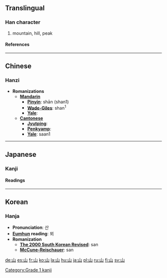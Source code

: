 ==Translingual==
{{Han stroke|[[Image:山-bw.png|thumbnail|center|300 px]]}}
===Han character===
{{Han char|rn=46|rad=山|as=00|sn=3|four=2277<sub>0</sub>|canj=山 (U)}}
# mountain, hill, peak
====References====
{{Han ref|kx=0307.010|dkj=07869|dj=0604.230|hdz=10759.110|uh=5C71|ud=23665|bh=A473|bd=42099}}
----

==Chinese==
===Hanzi===


* '''Romanizations'''
** '''[[Mandarin]]'''
*** '''[[Pinyin]]''': shān (shan1)
*** '''[[Wade-Giles]]''': shan<sup>1</sup>
*** '''[[Yale]]''': 
** '''[[Cantonese]]'''
*** '''[[Jyutping]]''':
*** '''[[Penkyamp]]''': 
*** '''[[Yale]]''': saan1
 
----
==Japanese==
===Kanji===


{{ja-kanji|grade=|rs=山00}}
====Readings====
{{ja-readings|on=[[さん]] (san), [[せん]] (sen)|kun=[[やま]] (yama)}}
 
----
==Korean==
===Hanja===

* '''Pronunciation''': 산
* '''[[Eumhun]] reading''': 뫼
* '''Romanization'''
** '''[[The 2000 South Korean Revised Romanization|The 2000 South Korean Revised]]''': san
** '''[[McCune-Reischauer]]''': san






[[Category:Grade 1 kanji]]

[[de:山]]
[[es:山]]
[[fr:山]]
[[ko:山]]
[[la:山]]
[[hu:山]]
[[ja:山]]
[[pl:山]]
[[ru:山]]
[[fi:山]]
[[sv:山]]